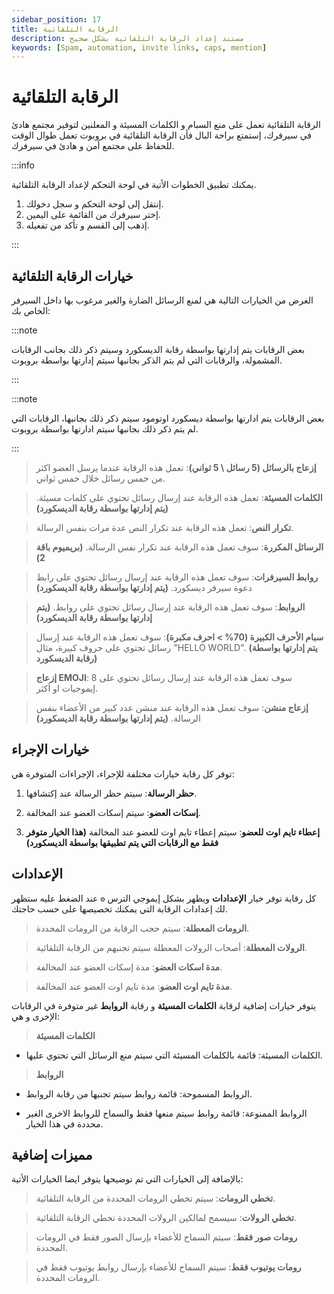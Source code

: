 ```yaml
---
sidebar_position: 17
title: الرقابة التلقائية
description: مستند إعداد الرقابة التلقائية بشكل صحيح
keywords: [Spam, automation, invite links, caps, mention] 
---
```



# الرقابة التلقائية

الرقابة التلقائية تعمل على منع السبام و الكلمات المسيئة و المعلنين لتوفير مجتمع هادئ في سيرفرك، إستمتع براحة البال فأن الرقابة التلقائية في بروبوت تعمل طوال الوقت للحفاظ على مجتمع أمن و هادئ في سيرفرك.

:::info

يمكنك تطبيق الخطوات الأتية في لوحة التحكم لإعداد الرقابة التلقائية.

1. إنتقل إلى لوحة التحكم و سجل دخولك. 
2. إختر سيرفرك من القائمة على اليمين.
3. إذهب إلى القسم و تأكد من تفعيله.

:::

## خيارات الرقابة التلقائية

الغرض من الخيارات التالية هي لمنع الرسائل الضارة والغير مرغوب بها داخل السيرفر الخاص بك:

:::note

بعض الرقابات يتم إدارتها بواسطة رقابة الديسكورد وسيتم ذكر ذلك بجانب الرقابات المشمولة، والرقابات التي لم يتم الذكر بجانبها سيتم إدارتها بواسطة بروبوت. 

:::

:::note

بعض الرقابات يتم ادارتها بواسطة ديسكورد اوتومود سيتم ذكر ذلك بجانبها، الرقابات التي لم يتم ذكر ذلك بجانبها سيتم ادارتها بواسطة بروبوت. 

:::

> **إزعاج بالرسائل (5 رسائل \ 5 ثواني)**: تعمل هذه الرقابة عندما يرسل العضو اكثر من خمس رسائل خلال خمس ثواني.

> **الكلمات المسيئة**: تعمل هذه الرقابة عند إرسال رسائل تحتوي على كلمات مسيئة. **(يتم إدارتها بواسطة رقابة الديسكورد)**

> **تكرار النص**: تعمل هذه الرقابة عند تكرار النص عدة مرات بنفس الرسالة.

> **الرسائل المكررة**: سوف تعمل هذه الرقابة عند تكرار نفس الرسالة. **(بريميوم باقة 2)**

> **روابط السيرفرات**: سوف تعمل هذه الرقابة عند إرسال رسائل تحتوي على رابط دعوة سيرفر ديسكورد. **(يتم إدارتها بواسطة رقابة الديسكورد)**

> **الروابط**: سوف تعمل هذه الرقابة عند إرسال رسائل تحتوي على روابط. **(يتم إدارتها بواسطة رقابة الديسكورد)**

> **سبام الأحرف الكبيرة (70% > احرف مكبرة)**: سوف تعمل هذه الرقابة عند إرسال رسائل تحتوي على حروف كبيرة، مثال "HELLO WORLD". **(يتم إدارتها بواسطة رقابة الديسكورد)**

> **إزعاج EMOJI**: سوف تعمل هذه الرقابة عند إرسال رسائل تحتوي على 8 إيموجيات او أكثر.

> **إزعاج منشن**: سوف تعمل هذه الرقابة عند منشن عدد كبير من الأعضاء بنفس الرسالة. **(يتم إدارتها بواسطة رقابة الديسكورد)**

## خيارات الإجراء

توفر كل رقابة خيارات مختلفة للإجراء، الإجراءات المتوفرة هي:

1. **حظر الرسالة**: سيتم حظر الرسالة عند إكتشافها.

2. **إسكات العضو**: سيتم إسكات العضو عند المخالفة.

4. **إعطاء تايم اوت للعضو**: سيتم إعطاء تايم اوت للعضو عند المخالفة **(هذا الخيار متوفر فقط مع الرقابات التي يتم تطبيقها بواسطة الديسكورد)** 


## الإعدادات

كل رقابة توفر خيار **الإعدادات** ويظهر بشكل إيموجي الترس `⚙️` عند الضغط عليه ستظهر لك إعدادات الرقابة التي يمكنك تخصيصها على حسب حاجتك.

> **الرومات المعطلة**: سيتم حجب الرقابة من الرومات المحددة.

> **الرولات المعطلة**: أصحاب الرولات المعطلة سيتم تجنبهم من الرقابة التلقائية.

> **مدة اسكات العضو**: مدة إسكات العضو عند المخالفة.

> **مدة تايم اوت العضو**: مدة تايم اوت العضو عند المخالفة. 


يتوفر خيارات إضافية لرقابة **الكلمات المسيئة** و رقابة **الروابط** غير متوفرة في الرقابات الإخرى و هي:

> **الكلمات المسيئة**

- الكلمات المسيئة: قائمة بالكلمات المسيئة التي سيتم منع الرسائل التي تحتوي عليها.


> **الروابط**

- الروابط المسموحة: قائمة روابط سيتم تجنبها من رقابة الروابط.

- الروابط الممنوعة: قائمة روابط سيتم منعها فقط والسماح للروابط الاخرى الغير محددة في هذا الخيار.

## مميزات إضافية

بالإضافة إلى الخيارات التي تم توضيحها يتوفر ايضا الخيارات الأتية:

> **تخطي الرومات**: سيتم تخطي الرومات المحددة من الرقابة التلقائية.

> **تخطي الرولات**: سيسمح لمالكين الرولات المحددة تخطي الرقابة التلقائية.

> **رومات صور فقط**: سيتم السماح للأعضاء بإرسال الصور فقط في الرومات المحددة.

> **رومات يوتيوب فقط**: سيتم السماح للأعضاء بإرسال روابط يوتيوب فقط في الرومات المحددة.

